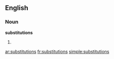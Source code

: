 ==English==

===Noun===
'''substitutions'''

# {{plural of|[[substitution]]}}

[[ar:substitutions]]
[[fr:substitutions]]
[[simple:substitutions]]